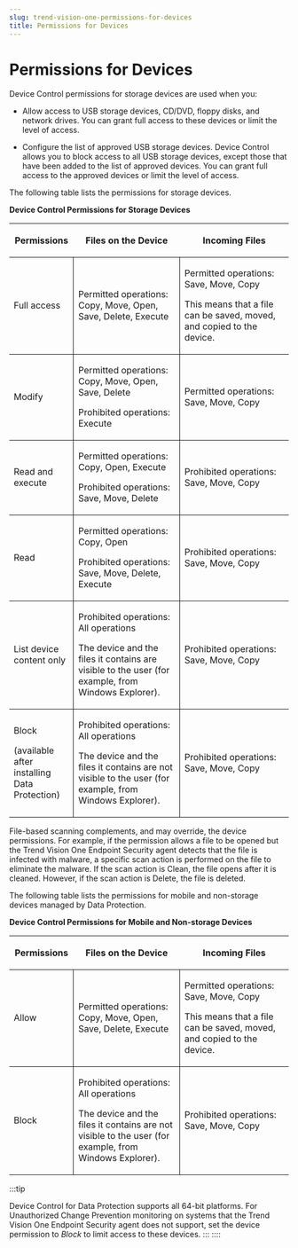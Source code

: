 ```yaml
---
slug: trend-vision-one-permissions-for-devices
title: Permissions for Devices
---
```

# Permissions for Devices

Device Control permissions for storage devices are used when you:

- Allow access to USB storage devices, CD/DVD, floppy disks, and network drives. You can grant full access to these devices or limit the level of access.

- Configure the list of approved USB storage devices. Device Control allows you to block access to all USB storage devices, except those that have been added to the list of approved devices. You can grant full access to the approved devices or limit the level of access.

The following table lists the permissions for storage devices.

**Device Control Permissions for Storage Devices**

<table>
<colgroup>
<col style="width: 23%" />
<col style="width: 38%" />
<col style="width: 39%" />
</colgroup>
<thead>
<tr>
<th><p>Permissions</p></th>
<th><p>Files on the Device</p></th>
<th><p>Incoming Files</p></th>
</tr>
</thead>
<tbody>
<tr>
<td style="border-bottom-width: 1px; border-bottom-style: solid; border-right-width: 1px; border-right-style: solid"><p>Full access</p></td>
<td style="border-bottom-width: 1px; border-bottom-style: solid; border-right-width: 1px; border-right-style: solid"><p>Permitted operations: Copy, Move, Open, Save, Delete, Execute</p></td>
<td style="border-bottom-width: 1px; border-bottom-style: solid"><p>Permitted operations: Save, Move, Copy</p>
<p>This means that a file can be saved, moved, and copied to the device.</p></td>
</tr>
<tr>
<td style="border-bottom-width: 1px; border-bottom-style: solid; border-right-width: 1px; border-right-style: solid"><p>Modify</p></td>
<td style="border-bottom-width: 1px; border-bottom-style: solid; border-right-width: 1px; border-right-style: solid"><p>Permitted operations: Copy, Move, Open, Save, Delete</p>
<p>Prohibited operations: Execute</p></td>
<td style="border-bottom-width: 1px; border-bottom-style: solid"><p>Permitted operations: Save, Move, Copy</p></td>
</tr>
<tr>
<td style="border-bottom-width: 1px; border-bottom-style: solid; border-right-width: 1px; border-right-style: solid"><p>Read and execute</p></td>
<td style="border-bottom-width: 1px; border-bottom-style: solid; border-right-width: 1px; border-right-style: solid"><p>Permitted operations: Copy, Open, Execute</p>
<p>Prohibited operations: Save, Move, Delete</p></td>
<td style="border-bottom-width: 1px; border-bottom-style: solid"><p>Prohibited operations: Save, Move, Copy</p></td>
</tr>
<tr>
<td style="border-bottom-width: 1px; border-bottom-style: solid; border-right-width: 1px; border-right-style: solid"><p>Read</p></td>
<td style="border-bottom-width: 1px; border-bottom-style: solid; border-right-width: 1px; border-right-style: solid"><p>Permitted operations: Copy, Open</p>
<p>Prohibited operations: Save, Move, Delete, Execute</p></td>
<td style="border-bottom-width: 1px; border-bottom-style: solid"><p>Prohibited operations: Save, Move, Copy</p></td>
</tr>
<tr>
<td style="border-bottom-width: 1px; border-bottom-style: solid; border-right-width: 1px; border-right-style: solid"><p>List device content only</p></td>
<td style="border-bottom-width: 1px; border-bottom-style: solid; border-right-width: 1px; border-right-style: solid"><p>Prohibited operations: All operations</p>
<p>The device and the files it contains are visible to the user (for example, from Windows Explorer).</p></td>
<td style="border-bottom-width: 1px; border-bottom-style: solid"><p>Prohibited operations: Save, Move, Copy</p></td>
</tr>
<tr>
<td style="border-right-width: 1px; border-right-style: solid"><p>Block</p>
<p>(available after installing Data Protection)</p></td>
<td style="border-right-width: 1px; border-right-style: solid"><p>Prohibited operations: All operations</p>
<p>The device and the files it contains are not visible to the user (for example, from Windows Explorer).</p></td>
<td><p>Prohibited operations: Save, Move, Copy</p></td>
</tr>
</tbody>
</table>

File-based scanning complements, and may override, the device permissions. For example, if the permission allows a file to be opened but the Trend Vision One Endpoint Security agent detects that the file is infected with malware, a specific scan action is performed on the file to eliminate the malware. If the scan action is Clean, the file opens after it is cleaned. However, if the scan action is Delete, the file is deleted.

The following table lists the permissions for mobile and non-storage devices managed by Data Protection.

**Device Control Permissions for Mobile and Non-storage Devices**

<table>
<colgroup>
<col style="width: 23%" />
<col style="width: 38%" />
<col style="width: 39%" />
</colgroup>
<thead>
<tr>
<th><p>Permissions</p></th>
<th><p>Files on the Device</p></th>
<th><p>Incoming Files</p></th>
</tr>
</thead>
<tbody>
<tr>
<td style="border-bottom-width: 1px; border-bottom-style: solid; border-right-width: 1px; border-right-style: solid"><p>Allow</p></td>
<td style="border-bottom-width: 1px; border-bottom-style: solid; border-right-width: 1px; border-right-style: solid"><p>Permitted operations: Copy, Move, Open, Save, Delete, Execute</p></td>
<td style="border-bottom-width: 1px; border-bottom-style: solid"><p>Permitted operations: Save, Move, Copy</p>
<p>This means that a file can be saved, moved, and copied to the device.</p></td>
</tr>
<tr>
<td style="border-right-width: 1px; border-right-style: solid"><p>Block</p></td>
<td style="border-right-width: 1px; border-right-style: solid"><p>Prohibited operations: All operations</p>
<p>The device and the files it contains are not visible to the user (for example, from Windows Explorer).</p></td>
<td><p>Prohibited operations: Save, Move, Copy</p></td>
</tr>
</tbody>
</table>

:::tip

Device Control for Data Protection supports all 64-bit platforms. For Unauthorized Change Prevention monitoring on systems that the Trend Vision One Endpoint Security agent does not support, set the device permission to *Block* to limit access to these devices.
:::
::::
